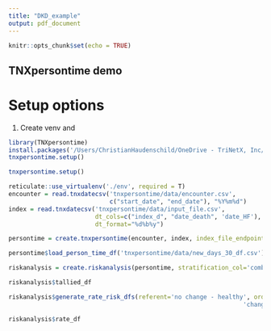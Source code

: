 ```yaml
---
title: "DKD_example"
output: pdf_document
---
```


```r
knitr::opts_chunk$set(echo = TRUE)
```

## TNXpersontime demo

# Setup options

1) Create venv and



```r
library(TNXpersontime)
install.packages('/Users/ChristianHaudenschild/OneDrive - TriNetX, Inc/TNXpersontime', repos=NULL, type='source')
tnxpersontime.setup()
```

```r
tnxpersontime.setup()

reticulate::use_virtualenv('./env', required = T)
encounter = read.tnxdatecsv('tnxpersontime/data/encounter.csv',
                            c("start_date", "end_date"), "%Y%m%d")
index = read.tnxdatecsv('tnxpersontime/data/input_file.csv',
                        dt_cols=c("index_d", "date_death", 'date_HF'),
                        dt_format="%d%b%y")

persontime = create.tnxpersontime(encounter, index, index_file_endpoints = c("date_death", "date_HF"))

persontime$load_person_time_df('tnxpersontime/data/new_days_30_df.csv')

riskanalysis = create.riskanalysis(persontime, stratification_col='combo_v4', outcome_alias = 'date_HF')

riskanalysis$tallied_df

riskanalysis$generate_rate_risk_dfs(referent='no change - healthy', order=c('no change - healthy', 'no change - unhealthy', 'change - increased from unhealthy to unhealthy',
                                                                 'change - increased from unhealthy to healthy', 'change - decreased from unhealthy to unhealthy', 'change - decreased from healthy to unhealthy', ''))

riskanalysis$rate_df
```
